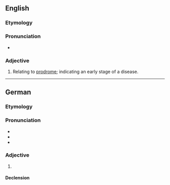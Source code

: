 ==English==

===Etymology===
{{suffix|en|prodrome|al}}

===Pronunciation===
* {{IPA|en|/pɹəʊˈdɹəʊməl/}}

===Adjective===
{{en-adj|-}}

# Relating to [[prodrome]]; indicating an early stage of a disease.

----

==German==

===Etymology===
{{suffix|de|Prodrom|al}}

===Pronunciation===
* {{IPA|de|/ˌprodʁoˈmaːl/}}
* {{audio|de|De-prodromal.ogg|Audio}}
* {{rhymes|de|aːl|s=3}}

===Adjective===
{{de-adj|pred:-}}

# {{l|de|prodromal}}

====Declension====
{{de-adecl|pred:-}}